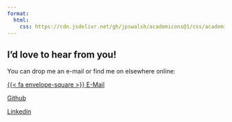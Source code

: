 ```yaml
---
format: 
  html: 
    css: https://cdn.jsdelivr.net/gh/jpswalsh/academicons@1/css/academicons.min.css
---
```


## I'd love to hear from you!

You can drop me an e-mail or find me on elsewhere online:

::: {.grid .text-center}

::: {.g-col-12 .g-col-sm-4}
<div class="card h-100 border-light">
<a href="mailto:steven.golovkine@mat.ulaval.ca" class="card-link heading-font">{{< fa envelope-square >}} E-Mail</a>
</div>

:::

::: {.g-col-12 .g-col-sm-4}
<div class="card h-100 border-light">
<a href="https://github.com/StevenGolovkine" class="card-link heading-font"><i class="fa-brands fa-github-square"></i> Github</a>
</div>

:::

::: {.g-col-12 .g-col-sm-4}
<div class="card h-100 border-light">
<a href="https://www.linkedin.com/in/steven-golovkine/" class="card-link heading-font"><i class="fa-brands fa-linkedin"></i> Linkedin</a>
</div>

:::

:::
